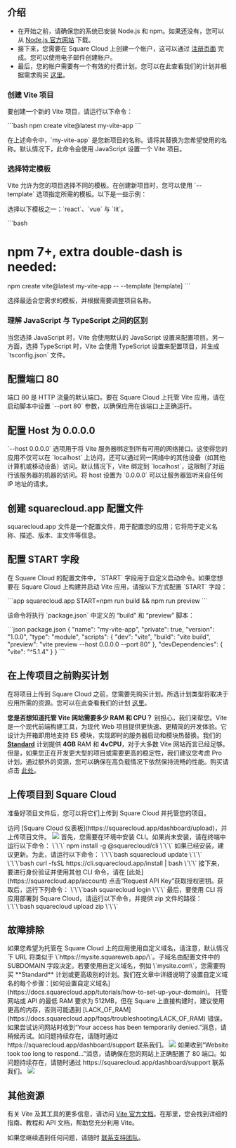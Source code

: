 ## 介绍

- 在开始之前，请确保您的系统已安装 Node.js 和 npm。如果还没有，您可以从 [Node.js 官方网站](https://nodejs.org/) 下载。
- 接下来，您需要在 Square Cloud 上创建一个帐户，这可以通过 [注册页面](https://squarecloud.app/signup) 完成。您可以使用电子邮件创建帐户。
- 最后，您的帐户需要有一个有效的付费计划。您可以在此查看我们的计划并根据需求购买 [这里](https://squarecloud.app/plans)。

### 创建 Vite 项目

要创建一个新的 Vite 项目，请运行以下命令：

\`\`\`bash
npm create vite@latest my-vite-app
\`\`\`

在上述命令中，\`my-vite-app\` 是您新项目的名称。请将其替换为您希望使用的名称。默认情况下，此命令会使用 JavaScript 设置一个 Vite 项目。

### 选择特定模板

Vite 允许为您的项目选择不同的模板。在创建新项目时，您可以使用 \`--template\` 选项指定所需的模板。以下是一些示例：

选择以下模板之一：\`react\`、\`vue\` 与 \`lit\`。

\`\`\`bash
# npm 7+, extra double-dash is needed:
npm create vite@latest my-vite-app -- --template [template]
\`\`\`

选择最适合您需求的模板，并根据需要调整项目名称。

### 理解 JavaScript 与 TypeScript 之间的区别

当您选择 JavaScript 时，Vite 会使用默认的 JavaScript 设置来配置项目。另一方面，选择 TypeScript 时，Vite 会使用 TypeScript 设置来配置项目，并生成 \`tsconfig.json\` 文件。

## 配置端口 80

端口 80 是 HTTP 流量的默认端口。要在 Square Cloud 上托管 Vite 应用，请在启动脚本中设置 \`--port 80\` 参数，以确保应用在该端口上正确运行。

## 配置 Host 为 0.0.0.0

\`--host 0.0.0.0\` 选项用于将 Vite 服务器绑定到所有可用的网络接口。这使得您的应用不仅可以在 \`localhost\` 上访问，还可以通过同一网络中的其他设备（如其他计算机或移动设备）访问。默认情况下，Vite 绑定到 \`localhost\`，这限制了对运行该服务器的机器的访问。将 host 设置为 \`0.0.0.0\` 可以让服务器监听来自任何 IP 地址的请求。

## 创建 squarecloud.app 配置文件

<Card title="Learn about: how to make the configuration file for Square Cloud." icon="link" href="https://docs.squarecloud.app/getting-started/config-file">
squarecloud.app 文件是一个配置文件，用于配置您的应用；它将用于定义名称、描述、版本、主文件等信息。
</Card>

## 配置 START 字段

在 Square Cloud 的配置文件中，\`START\` 字段用于自定义启动命令。如果您想要在 Square Cloud 上构建并启动 Vite 应用，请按以下方式配置 \`START\` 字段：

\`\`\`app squarecloud.app
START=npm run build && npm run preview
\`\`\`

该命令将执行 \`package.json\` 中定义的 “build” 和 “preview” 脚本：

\`\`\`json package.json
{
  "name": "my-vite-app",
  "private": true,
  "version": "1.0.0",
  "type": "module",
  "scripts": {
    "dev": "vite",
    "build": "vite build",
    "preview": "vite preview --host 0.0.0.0 --port 80"
  },
  "devDependencies": {
    "vite": "^5.1.4"
  }
}
\`\`\`

## 在上传项目之前购买计划

在将项目上传到 Square Cloud 之前，您需要先购买计划。所选计划类型将取决于应用所需的资源。您可以在此查看我们的计划 [这里](https://squarecloud.app/plans)。

<Note>**您是否想知道托管 Vite 网站需要多少 RAM 和 CPU？** 别担心，我们来帮您。Vite 是一个现代前端构建工具，为现代 Web 项目提供更快速、更精简的开发体验。它设计为开箱即用地支持 ES 模块，实现即时的服务器启动和模块热替换。我们的 **[Standard](https://squarecloud.app/pay/standard)** 计划提供 **4GB** RAM 和 **4vCPU**，对于大多数 Vite 网站而言已经足够。但是，如果您正在开发更大型的项目或需要更高的稳定性，我们建议您考虑 Pro 计划。通过额外的资源，您可以确保在高负载情况下依然保持流畅的性能。购买请点击 [此处](https://squarecloud.app/pay/pro)。</Note>

## 上传项目到 Square Cloud

准备好项目文件后，您可以将它们上传到 Square Cloud 并托管您的项目。

<Tabs>
  <Tab title="仪表板上传">
    访问 [Square Cloud 仪表板](https://squarecloud.app/dashboard/upload)，并上传项目文件。
    <Frame>
      <img src="/images/uploading.gif" style={{ borderRadius: "0.2rem" }} />
    </Frame>
  </Tab>
  <Tab title="CLI 上传">
    <Steps>
      <Step title="第一步">
        首先，您需要在环境中安装 CLI。如果尚未安装，请在终端中运行以下命令：
\`\`\`
npm install -g @squarecloud/cli
\`\`\`
        如果已经安装，建议更新。为此，请运行以下命令：
        <Tabs>
          <Tab title="Windows">
\`\`\`bash
squarecloud update
\`\`\`
          </Tab>
          <Tab title="Linux、macOS 和 WSL">
\`\`\`bash
curl -fsSL https://cli.squarecloud.app/install | bash
\`\`\`
          </Tab>
        </Tabs>
      </Step>
      <Step title="第二步">
        接下来，要进行身份验证并使用其他 CLI 命令，请在 [此处](https://squarecloud.app/account) 点击“Request API Key”获取授权密钥。获取后，运行下列命令：
\`\`\`bash
squarecloud login
\`\`\`
      </Step>
      <Step title="第三步">
        最后，要使用 CLI 将应用部署到 Square Cloud，请运行以下命令，并提供 zip 文件的路径：
\`\`\`bash
squarecloud upload zip
\`\`\`
      </Step>
    </Steps>
  </Tab>
</Tabs>

## 故障排除

<AccordionGroup>
  <Accordion title="自定义域名" icon="globe" iconType="solid">
    如果您希望为托管在 Square Cloud 上的应用使用自定义域名，请注意，默认情况下 URL 将类似于 \`https://mysite.squareweb.app/\`。子域名由配置文件中的 SUBDOMAIN 字段决定。若要使用自定义域名，例如 \`mysite.com\`，您需要购买 **Standard** 计划或更高级别的计划。我们在文章中详细说明了设置自定义域名的每个步骤：[如何设置自定义域名](https://docs.squarecloud.app/tutorials/how-to-set-up-your-domain)。
  </Accordion>

  <Accordion title="最低 RAM 要求" icon="memory" iconType="solid">
    托管网站或 API 的最低 RAM 要求为 512MB，但在 Square 上直接构建时，建议使用更高的内存，否则可能遇到 [LACK_OF_RAM](https://docs.squarecloud.app/faqs/troubleshooting/LACK_OF_RAM) 错误。
  </Accordion>

  <Accordion title="临时访问被拒" icon="ban" iconType="solid">
    如果尝试访问网站时收到“Your access has been temporarily denied.”消息，请稍候再试。如问题持续存在，请随时通过 https://squarecloud.app/dashboard/support 联系我们。
    <Frame>
      <img src="/images/articles/troubleshooting/temporarily-denied-access.png" style={{ borderRadius: "0.2rem" }} />
    </Frame>
  </Accordion>
  
  <Accordion title="网站响应超时..." icon="clock" iconType="solid">
    如果收到“Website took too long to respond...”消息，请确保在您的网站上正确配置了 80 端口。如问题持续存在，请随时通过 https://squarecloud.app/dashboard/support 联系我们。
    <Frame>
      <img src="/images/articles/troubleshooting/website-took-too-long-to-respond.png" style={{ borderRadius: "0.2rem" }} />
    </Frame>
  </Accordion>
</AccordionGroup>

## 其他资源

有关 Vite 及其工具的更多信息，请访问 [Vite 官方文档](https://vitejs.dev/guide/)。在那里，您会找到详细的指南、教程和 API 文档，帮助您充分利用 Vite。

如果您继续遇到任何问题，请随时 [联系支持团队](/company/support)。

